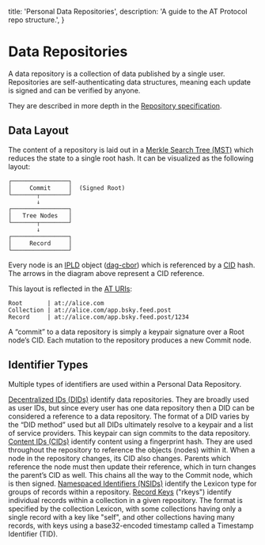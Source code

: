 
  title: 'Personal Data Repositories',
  description:
    'A guide to the AT Protocol repo structure.',
}

# Data Repositories

A data repository is a collection of data published by a single user. Repositories are self-authenticating data structures, meaning each update is signed and can be verified by anyone.

They are described in more depth in the [Repository specification](/specs/repository).

## Data Layout

The content of a repository is laid out in a [Merkle Search Tree (MST)](https://hal.inria.fr/hal-02303490/document) which reduces the state to a single root hash. It can be visualized as the following layout:

```
┌────────────────┐
│     Commit     │  (Signed Root)
└───────┬────────┘
        ↓
┌────────────────┐
│   Tree Nodes   │
└───────┬────────┘
        ↓
┌────────────────┐
│     Record     │
└────────────────┘
```

Every node is an [IPLD](https://ipld.io/) object ([dag-cbor](https://ipld.io/docs/codecs/known/dag-cbor/)) which is referenced by a [CID](https://github.com/multiformats/cid) hash. The arrows in the diagram above represent a CID reference.

This layout is reflected in the [AT URIs](/specs/at-uri-scheme):

```
Root       | at://alice.com
Collection | at://alice.com/app.bsky.feed.post
Record     | at://alice.com/app.bsky.feed.post/1234
```

A “commit” to a data repository is simply a keypair signature over a Root node’s CID. Each mutation to the repository produces a new Commit node.

## Identifier Types

Multiple types of identifiers are used within a Personal Data Repository.

<DescriptionList>
  <Description title="DIDs"><a href="https://w3c.github.io/did/">Decentralized IDs (DIDs)</a> identify data repositories. They are broadly used as user IDs, but since every user has one data repository then a DID can be considered a reference to a data repository. The format of a DID varies by the “DID method” used but all DIDs ultimately resolve to a keypair and a list of service providers. This keypair can sign commits to the data repository.</Description>
  <Description title="CIDs"><a href="https://github.com/multiformats/cid">Content IDs (CIDs)</a> identify content using a fingerprint hash. They are used throughout the repository to reference the objects (nodes) within it. When a node in the repository changes, its CID also changes. Parents which reference the node must then update their reference, which in turn changes the parent’s CID as well. This chains all the way to the Commit node, which is then signed.</Description>
  <Description title="NSIDs"><a href="/specs/nsid">Namespaced Identifiers (NSIDs)</a> identify the Lexicon type for groups of records within a repository.</Description>
  <Description title="rkey"><a href="/specs/record-key">Record Keys</a> ("rkeys") identify individual records within a collection in a given repository. The format is specified by the collection Lexicon, with some collections having only a single record with a key like "self", and other collections having many records, with keys using a base32-encoded timestamp called a Timestamp Identifier (TID).</Description>
</DescriptionList>